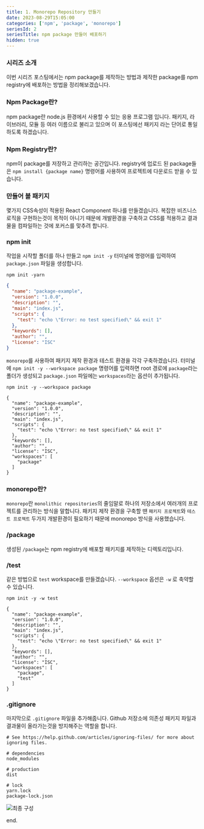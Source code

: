```yaml
---
title: 1. Monorepo Repository 만들기
date: 2023-08-29T15:05:00
categories: ['npm', 'package', 'monorepo']
seriesId: 2
seriesTitle: npm package 만들어 배포하기
hidden: true
---
```


### 시리즈 소개

이번 시리즈 포스팅에서는 npm package를 제작하는 방법과 제작한 package를 npm registry에 배포하는 방법을 정리해보겠습니다.

### Npm Package란?

npm package란 node.js 환경에서 사용할 수 있는 응용 프로그램 입니다. 패키지, 라이브러리, 모듈 등 여러 이름으로 불리고 있으며 이 포스팅에선 패키지 라는 단어로 통일하도록 하겠습니다.

### Npm Registry란?

npm이 package를 저장하고 관리하는 공간입니다. registry에 업로드 된 package들은 `npm install {package name}` 명령어를 사용하여 프로젝트에 다운로드 받을 수 있습니다.

### 만들어 볼 패키지

몇가지 CSS속성이 적용된 React Component 하나를 만들겠습니다.
복잡한 비즈니스 로직을 구현하는것이 목적이 아니기 때문에 개발환경을 구축하고 CSS를 적용하고 결과물을 컴파일하는 것에 포커스를 맞추려 합니다.

### npm init

작업을 시작할 폴더를 하나 만들고 `npm init -y` 터미널에 명령어를 입력하여 `package.json` 파일을 생성합니다.

```
npm init -yarn
```

```json:package.json
{
  "name": "package-example",
  "version": "1.0.0",
  "description": "",
  "main": "index.js",
  "scripts": {
    "test": "echo \"Error: no test specified\" && exit 1"
  },
  "keywords": [],
  "author": "",
  "license": "ISC"
}
```

`monorepo`를 사용하여 패키지 제작 환경과 테스트 환경을 각각 구축하겠습니다.
터미널에 `npm init -y --workspace package` 명령어를 입력하면 root 경로에 `package`라는 폴더가 생성되고 `package.json` 파일에는 `workspaces`라는 옵션이 추가됩니다.

```
npm init -y --workspace package
```

```
{
  "name": "package-example",
  "version": "1.0.0",
  "description": "",
  "main": "index.js",
  "scripts": {
    "test": "echo \"Error: no test specified\" && exit 1"
  },
  "keywords": [],
  "author": "",
  "license": "ISC",
  "workspaces": [
    "package"
  ]
}
```

### monorepo란?

`monorepo`란 `monolithic repositories`의 줄임말로 하나의 저장소에서 여러개의 프로젝트를 관리하는 방식을 말합니다. 패키지 제작 환경을 구축할 땐 `패키지 프로젝트`와 `테스트 프로젝트` 두가지 개발환경이 필요하기 때문에 monorepo 방식을 사용했습니다.

### /package

생성된 `/package`는 npm registry에 배포할 패키지를 제작하는 디렉토리입니다.

### /test

같은 방법으로 `test` workspace를 만들겠습니다.
`--workspace` 옵션은 `-w` 로 축약할 수 있습니다.

```
npm init -y -w test
```

```
{
  "name": "package-example",
  "version": "1.0.0",
  "description": "",
  "main": "index.js",
  "scripts": {
    "test": "echo \"Error: no test specified\" && exit 1"
  },
  "keywords": [],
  "author": "",
  "license": "ISC",
  "workspaces": [
    "package",
    "test"
  ]
}
```

### .gitignore

마지막으로 `.gitignore` 파일을 추가해줍니다.
Github 저장소에 의존성 패키지 파일과 결과물이 올라가는것을 방지해주는 역할을 합니다.

```txt:.gitignore
# See https://help.github.com/articles/ignoring-files/ for more about ignoring files.

# dependencies
node_modules

# production
dist

# lock
yarn.lock
package-lock.json
```

![최종 구성](1.webp)

end.
